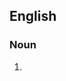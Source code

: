 {{also|cardinal-nephew|Cardinal Nephew}}
==English==

===Noun===
{{en-noun|head=[[cardinal]] [[nephew]]}}

# {{alternative spelling of|cardinal-nephew|lang=en}}